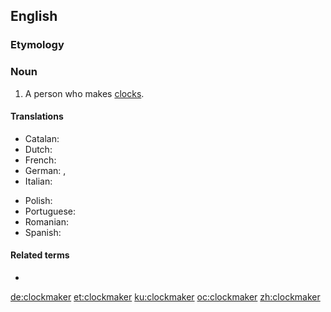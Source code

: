 ==English==

===Etymology===
{{compound|clock|maker|lang=en}}

===Noun===
{{en-noun}}

# A person who makes [[clock]]s.

====Translations====
{{trans-top|person who makes clocks}}
* Catalan: {{t|ca|rellotger}}
* Dutch: {{t+|nl|klokkenmaker}}
* French: {{t+|fr|horloger}}
* German: {{t+|de|Uhrmacher|m}}, {{t+|de|Uhrmacherin|f}}
* Italian: {{t+|it|orologiaio}}
{{trans-mid}}
* Polish: {{t+|pl|zegarmistrz|m}}
* Portuguese: {{t+|pt|relojoeiro}}
* Romanian: {{t+|ro|ceasornicar}}
* Spanish: {{t|es|relojero}}
{{trans-bottom}}

====Related terms====
* {{l|en|watchmaker}}

[[de:clockmaker]]
[[et:clockmaker]]
[[ku:clockmaker]]
[[oc:clockmaker]]
[[zh:clockmaker]]